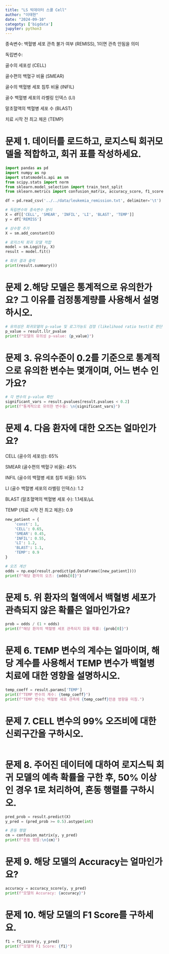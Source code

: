 ```yaml
---
title: "LS 빅데이터 스쿨 Cell"
author: "이태현"
date: "2024-09-10"
categoty: ['bigdata']
jupyter: python3
---
```


종속변수: 백혈병 세포 관측 불가 여부 (REMISS), 1이면 관측 안됨을 의미

독립변수:

골수의 세포성 (CELL)

골수편의 백혈구 비율 (SMEAR)

골수의 백혈병 세포 침투 비율 (INFIL)

골수 백혈병 세포의 라벨링 인덱스 (LI)

말초혈액의 백혈병 세포 수 (BLAST)

치료 시작 전 최고 체온 (TEMP)


# 문제 1. 데이터를 로드하고, 로지스틱 회귀모델을 적합하고, 회귀 표를 작성하세요.
```python
import pandas as pd
import numpy as np
import statsmodels.api as sm
from scipy.stats import norm
from sklearn.model_selection import train_test_split
from sklearn.metrics import confusion_matrix, accuracy_score, f1_score

df = pd.read_csv('../../data/leukemia_remission.txt', delimiter='\t')

# 독립변수와 종속변수 분리
X = df[['CELL', 'SMEAR', 'INFIL', 'LI', 'BLAST', 'TEMP']]
y = df['REMISS']

# 상수항 추가
X = sm.add_constant(X)

# 로지스틱 회귀 모델 적합
model = sm.Logit(y, X)
result = model.fit()

# 회귀 결과 출력
print(result.summary())


```


# 문제 2.해당 모델은 통계적으로 유의한가요? 그 이유를 검정통계량를 사용해서 설명하시오.
```python
# 유의성은 회귀모델의 p-value 및 로그가능도 검정 (likelihood ratio test)로 판단
p_value = result.llr_pvalue
print(f"모델의 유의성 p-value: {p_value}")
```


# 문제 3. 유의수준이 0.2를 기준으로 통계적으로 유의한 변수는 몇개이며, 어느 변수 인가요?
```python
# 각 변수의 p-value 확인
significant_vars = result.pvalues[result.pvalues < 0.2]
print(f"통계적으로 유의한 변수들: \n{significant_vars}")

```


# 문제 4. 다음 환자에 대한 오즈는 얼마인가요?
CELL (골수의 세포성): 65%

SMEAR (골수편의 백혈구 비율): 45%

INFIL (골수의 백혈병 세포 침투 비율): 55%

LI (골수 백혈병 세포의 라벨링 인덱스): 1.2

BLAST (말초혈액의 백혈병 세포 수): 1.1세포/μL

TEMP (치료 시작 전 최고 체온): 0.9
```python
new_patient = {
    'const': 1,
    'CELL': 0.65,
    'SMEAR': 0.45,
    'INFIL': 0.55,
    'LI': 1.2,
    'BLAST': 1.1,
    'TEMP': 0.9
}

# 오즈 계산
odds = np.exp(result.predict(pd.DataFrame([new_patient])))
print(f"해당 환자의 오즈: {odds[0]}")
```


# 문제 5. 위 환자의 혈액에서 백혈병 세포가 관측되지 않은 확률은 얼마인가요?
```python
prob = odds / (1 + odds)
print(f"해당 환자의 백혈병 세포 관측되지 않을 확률: {prob[0]}")

```


# 문제 6. TEMP 변수의 계수는 얼마이며, 해당 계수를 사용해서 TEMP 변수가 백혈병 치료에 대한 영향을 설명하시오.
```python
temp_coeff = result.params['TEMP']
print(f"TEMP 변수의 계수: {temp_coeff}")
print(f"TEMP 변수는 백혈병 세포 관측에 {temp_coeff}만큼 영향을 미침.")

```


# 문제 7. CELL 변수의 99% 오즈비에 대한 신뢰구간을 구하시오.
```python

```


# 문제 8. 주어진 데이터에 대하여 로지스틱 회귀 모델의 예측 확률을 구한 후, 50% 이상인 경우 1로 처리하여, 혼동 행렬를 구하시오.
```python
pred_prob = result.predict(X)
y_pred = (pred_prob >= 0.5).astype(int)

# 혼동 행렬
cm = confusion_matrix(y, y_pred)
print(f"혼동 행렬:\n{cm}")
```


# 문제 9. 해당 모델의 Accuracy는 얼마인가요?
```python
accuracy = accuracy_score(y, y_pred)
print(f"모델의 Accuracy: {accuracy}")

```


# 문제 10. 해당 모델의 F1 Score를 구하세요.
```python
f1 = f1_score(y, y_pred)
print(f"모델의 F1 Score: {f1}")
```